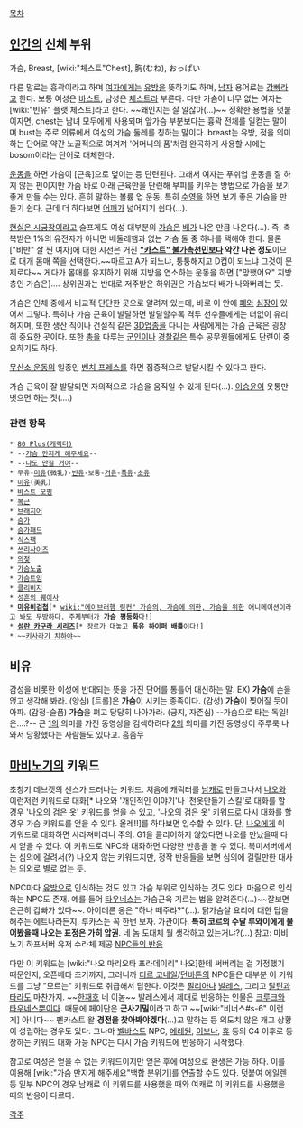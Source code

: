 [[목차]]
== [[인간]]의 신체 부위 ==
가슴, Breast, [wiki:"체스트"Chest], 胸(むね), おっぱい

다른 말로는 흉곽이라고 하며 [[여자]]에게는 [[유방]]을 뜻하기도 하며, [[남자]] 용어로는 [[갑빠]]라고 한다. 보통 여성은 [[바스트]], 남성은 [[체스트]]라 부른다. 다만 가슴이 너무 없는 여자는 [wiki:"빈유" 플랫 체스트]라고 한다. ~~왜인지는 잘 알잖아(...)~~ 정확한 용법을 덧붙이자면, chest는 남녀 모두에게 사용되며 앞가슴 부분보다는 흉곽 전체를 일컫는 말이며 bust는 주로 의류에서 여성의 가슴 둘레를 칭하는 말이다. breast는 유방, 젖을 의미하는 단어로 약간 노골적으로 여겨져 '어머니의 품'처럼 완곡하게 사용할 시에는 bosom이라는 단어로 대체한다.

[[운동]]을 하면 가슴이 [근육]으로 덮이는 등 단련된다. 그래서 여자는 푸쉬업 운동을 잘 하지 않는 편이지만 가슴 바로 아래 근육만을 단련해 부피를 키우는 방법으로 가슴을 보기 좋게 만들 수는 있다. 흔히 말하는 볼륨 업 운동. 특히 [[수영]]을 하면 보기 좋은 가슴을 만들기 쉽다. 근데 더 하다보면 [[어깨]]가 넓어지기 쉽다(...). 

[[현실은 시궁창]]이라고 슬프게도 여성 대부분의 [[가슴]]은 [[배]]가 나온 만큼 나온다(…).  즉, 축복받은 1%의 유전자가 아니면 베둘레햄과 없는 가슴 둘 중 하나를 택해야 한다.  물론 ["비만" 살 찐 여자]에 대한 시선은 거진 '''[["카스트" 불가촉천민]]보다 약간 나은 정도'''이므로 대개 몸매 쪽을 선택한다.~~마르고 A가 되느냐, 퉁퉁해지고 D컵이 되느냐 그것이 문제로다~~ 게다가 몸매를 유지하기 위해 지방을 연소하는 운동을 하면 ["망했어요" 지방층인 가슴은].... 상위권과는 반대로 저주받은 하위권은 가슴보다 배가 나와버리는 듯.

가슴은 인체 중에서 비교적 단단한 곳으로 알려져 있는데, 바로 이 안에 [[폐]]와 [[심장]]이 있어서 그렇다. 특히나 가슴 근육이 발달하면 발달할수록 격투 선수들에게는 더없이 유리해지며, 또한 생산  직이나 건설직 같은 [[3D]]업종을 다니는 사람에게는 가슴 근육은 굉장히 중요한 곳이다. 또한 [[총]]을 다루는 [[군인]]이나 [[경찰]]같은 특수 공무원들에게도 단련이 중요하기도 하다.

[[무산소 운동]]의 일종인 [[벤치 프레스]]를 하면 집중적으로 발달시킬 수 있다고 한다.

가슴 근육이 잘 발달되면 자의적으로 가슴을 움직일 수 있게 된다(...). [[이승윤]]이 옷통만 벗으면 하는 짓(....)

=== 관련 항목 ===
 * [[80 Plus(캐릭터)]]
 * --[[가슴 만지게 해주세요]]--
 * --[[나도 만질 거야]]--
 * 무유-[[미유]](微乳)-[[빈유]]-보통-[[거유]]-[[폭유]]-[[초유]]
 * [[미유]](美乳)
 * [[바스트 모핑]]
 * [[복근]]
 * [[브래지어]]
 * [[슴가]]
 * [[슴가패드]]
 * [[식스팩]]
 * [[쓰리사이즈]]
 * [[의젖]]
 * [[가슴노출]]
 * [[가슴트임]]
 * [[클리비지]]
 * [[성흔의 퀘이사]]
 * '''[[마유비검첩]]'''[* [[wiki:"에이브러햄 링컨" 가슴의, 가슴에 의한, 가슴을 위한]] 애니메이션이라고 봐도 무방하다. 주제부터가 '''가슴 평등화'''다!]
 * '''[[섬란 카구라 시리즈]]'''[* 장르가 대놓고 '''폭유 하이퍼 배틀'''이다!] 
 * ~~[[키사라기 치하야]]~~

== 비유 == 
감성을 비롯한 이성에 반대되는 뜻을 가진 단어를 통틀어 대신하는 말.
EX)
'''가슴'''에 손을 얹고 생각해 봐라. (양심)
[트롤]은 '''가슴'''이 시키는 종족이다. (감성)
'''가슴'''이 찢어질 듯이 아파. (감정-슬픔)
'''가슴'''을 펴고 당당히 나아가라. (긍지, 자존심)
--가슴으로 타는 독일! 은....?--
큰 [[1]]의 의미를 가진 동영상을 검색하려다 [[2]]의 의미를 가진 동영상이 주루룩 나와서 당황했다는 사람들도 있다고. 흠좀무

== [[마비노기]]의 키워드 ==
초창기 데브캣의 센스가 드러나는 키워드. 처음에 캐릭터를 [[남캐]]로 만들고나서 [[나오]]와 이런저런 키워드로 대화[* 나오와 '개인적인 이야기'나 '천옷만들기 스킬'로 대화를 할 경우 '나오의 검은 옷' 키워드를 얻을 수 있고, '나오의 검은 옷' 키워드로 다시 대화를 할 경우 가슴 키워드를 얻을 수 있다. 올레!!]를 하다보면 입수할 수 있다. 단, [[나오]]에게 이 키워드로 대화하면 사라져버리니 주의. G1을 클리어하지 않았다면 나오를 만났을때 다시 얻을 수 있다. 이 키워드로 NPC와 대화하면 다양한 반응을 볼 수 있다. 북미서버에서는 심의에 걸려서(?) 나오지 않는 키워드지만, 정작 반응들을 보면 심의에 걸릴만한 대사는 의외로 별로 없는 듯.

NPC마다 [[유방]]으로 인식하는 것도 있고 가슴 부위로 인식하는 것도 있다. 마음으로 인식하는 NPC도 존재. 예를 들어 [[타우네스]]는 가슴근육 기르는 법을 알려준다(...)~~잘보면 은근히 갑빠가 있다~~. 아이데른 옹은 "하나 떼주랴?"(...). 닭가슴살 요리에 대한 답을 해주는 에트나라든지. 루카스는 꼭 한번 보자. 가관이다. '''특히 코르의 수달 루와이에게 물어봤을때 나오는 표정은 가히 압권'''. 네 놈 도대체 뭘 생각하고 있는거냐?(...)
참고: 마비노기 하프서버 유저 수라체 제공 [http://surache.egloos.com/photo/92677 NPC들의 반응]

다만 이 키워드는 [wiki:"나오 마리오타 프라데이리" 나오]한테 써버리는 걸 가정했기 때문인지, 오픈베타 초기까지, 그러니까 [[티르 코네일]]/[[던바튼]]의 NPC들은 대부분 이 키워드를 그냥 "모르는" 키워드로 취급해서 답한다. 이것은 [[필리아]]나 [[발레스]], 그리고 [[탈틴]]과 [[타라]]도 마찬가지. ~~[[한재호]] 네 이놈~~ 발레스에서 제대로 반응하는 인물은 [[크루크]]와 [[타우네스]]뿐이다. 때문에 페이단은 '''군사기밀'''이라고 하고 ~~[wiki:"비너스#s-6" 이런 게] 아니다~~ 펜카스트 왈 '''경전을 찾아봐야겠다'''(...)고 말하는 등 의도치 않은 개그 상황이 성립하는 경우도 있다. 그나마 [[벨바스트]] NPC, [[에레원]], [[이보나]], [[휴]] 등의 C4 이후로 등장하는 키워드 대화 가능 NPC는 다시 가슴 키워드에 반응하기 시작했다.

참고로 여성은 얻을 수 없는 키워드이지만 얻은 후에 여성으로 환생은 가능 하다. 이를 이용해 [wiki:"가슴 만지게 해주세요"백합 분위기]를 연출할 수도 있다. 덧붙여 에일렌 등 일부 NPC의 경우 남캐로 이 키워드를 사용했을 때와 여캐로 이 키워드를 사용했을 때의 반응이 다르다.

[[각주]]
